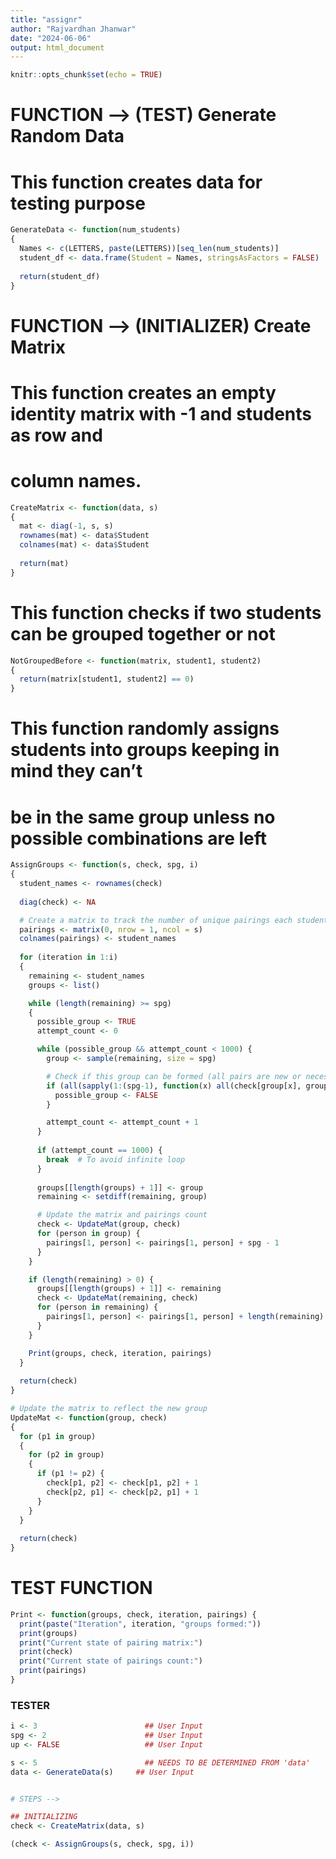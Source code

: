 ```yaml
---
title: "assignr"
author: "Rajvardhan Jhanwar"
date: "2024-06-06"
output: html_document
---
```


```r
knitr::opts_chunk$set(echo = TRUE)
```


# FUNCTION --> (TEST) Generate Random Data 
# This function creates data for testing purpose 

```r

GenerateData <- function(num_students) 
{
  Names <- c(LETTERS, paste(LETTERS))[seq_len(num_students)]
  student_df <- data.frame(Student = Names, stringsAsFactors = FALSE)
  
  return(student_df)
}

```


# FUNCTION --> (INITIALIZER) Create Matrix
# This function creates an empty identity matrix with -1 and students as row and 
# column names.

```r

CreateMatrix <- function(data, s)
{
  mat <- diag(-1, s, s)
  rownames(mat) <- data$Student
  colnames(mat) <- data$Student
  
  return(mat)
}

```


# This function checks if two students can be grouped together or not

```r

NotGroupedBefore <- function(matrix, student1, student2) 
{
  return(matrix[student1, student2] == 0)
}

```


# This function randomly assigns students into groups keeping in mind they can't 
# be in the same group unless no possible combinations are left

```r

AssignGroups <- function(s, check, spg, i) 
{
  student_names <- rownames(check)
  
  diag(check) <- NA

  # Create a matrix to track the number of unique pairings each student has had
  pairings <- matrix(0, nrow = 1, ncol = s)
  colnames(pairings) <- student_names
  
  for (iteration in 1:i) 
  {
    remaining <- student_names
    groups <- list()

    while (length(remaining) >= spg) 
    {
      possible_group <- TRUE
      attempt_count <- 0

      while (possible_group && attempt_count < 1000) {
        group <- sample(remaining, size = spg)

        # Check if this group can be formed (all pairs are new or necessary repeats)
        if (all(sapply(1:(spg-1), function(x) all(check[group[x], group[-(1:x)]] <= 0, na.rm = TRUE)))) {
          possible_group <- FALSE
        }

        attempt_count <- attempt_count + 1
      }
      
      if (attempt_count == 1000) {
        break  # To avoid infinite loop
      }
      
      groups[[length(groups) + 1]] <- group
      remaining <- setdiff(remaining, group)

      # Update the matrix and pairings count
      check <- UpdateMat(group, check)
      for (person in group) {
        pairings[1, person] <- pairings[1, person] + spg - 1
      }
    }

    if (length(remaining) > 0) {
      groups[[length(groups) + 1]] <- remaining
      check <- UpdateMat(remaining, check)
      for (person in remaining) {
        pairings[1, person] <- pairings[1, person] + length(remaining) - 1
      }
    }

    Print(groups, check, iteration, pairings)
  }
  
  return(check)
}
```



```r

# Update the matrix to reflect the new group
UpdateMat <- function(group, check)
{
  for (p1 in group) 
  {
    for (p2 in group) 
    {
      if (p1 != p2) {
        check[p1, p2] <- check[p1, p2] + 1
        check[p2, p1] <- check[p2, p1] + 1
      }
    }
  }
  
  return(check)
}

```


# TEST FUNCTION

```r

Print <- function(groups, check, iteration, pairings) {
  print(paste("Iteration", iteration, "groups formed:"))
  print(groups)
  print("Current state of pairing matrix:")
  print(check)
  print("Current state of pairings count:")
  print(pairings)
}

```



### TESTER
```r

i <- 3                        ## User Input 
spg <- 2                      ## User Input
up <- FALSE                   ## User Input

s <- 5                        ## NEEDS TO BE DETERMINED FROM 'data'
data <- GenerateData(s)     ## User Input


# STEPS -->

## INITIALIZING
check <- CreateMatrix(data, s)

(check <- AssignGroups(s, check, spg, i))

```
